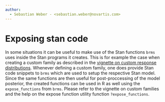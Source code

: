 ```yaml
---
author:
  - Sebastian Weber - <sebastian.weber@novartis.com>
---
```


# Exposing stan code {#sec-stan-code}

In some situations it can be useful to make use of the Stan functions
`brms` uses inside the Stan programs it creates. This is for example
the case when creating a custom family as described in the [vignette
on custom response
distributions](https://cran.r-project.org/web/packages/brms/vignettes/brms_customfamilies.html). Whenever
defining a custom family, one does provide Stan code snippets to
`brms` which are used to setup the respective Stan model. Since the
same functions are then useful for post-proccessing of the model
posterior, the created functions can be used in R as well using the
`expose_functions` from `brms`. Please refer to the vignette on custom
families and the help on the expose function utility function
`?expose_functions`.
